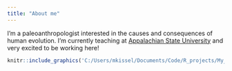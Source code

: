 ```yaml
---
title: "About me"
---
```


<!-- website: marckissel.github.io -->


I'm a paleoanthropologist interested in the causes and consequences of human evolution. I'm currently teaching at [Appalachian State University](https://anthro.appstate.edu/) and very excited to be working here!





```r
knitr::include_graphics('C:/Users/mkissel/Documents/Code/R_projects/My_website/MarcKissel.github.io/marc_kissel_profile_pic.jpg')
```



